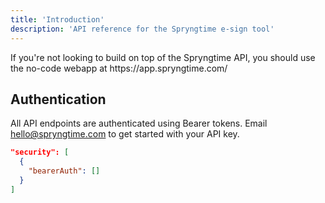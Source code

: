 ```yaml
---
title: 'Introduction'
description: 'API reference for the Spryngtime e-sign tool'
---
```


<Note>
  If you're not looking to build on top of the Spryngtime API, you should use the no-code webapp at https://app.spryngtime.com/
</Note>

## Authentication

All API endpoints are authenticated using Bearer tokens. Email hello@spryngtime.com to get started with your API key. 

```json
"security": [
  {
    "bearerAuth": []
  }
]
```
